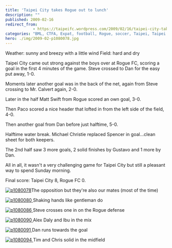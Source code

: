 ```yaml
---
title: 'Taipei City takes Rogue out to lunch'
description: ""
published: 2009-02-16
redirect_from: 
            - https://taipeifc.wordpress.com/2009/02/16/taipei-city-takes-rogue-out-to-lunch/
categories: "BML, CTFA, Expat, football, Rogue, soccer, Taipei, Taipei City FC, Taiwan, vs. Rogue FC"
hero: ./img/2009-02-p1080078.jpg
---
```

Weather: sunny and breezy with a little wind Field: hard and dry

Taipei City came out strong against the boys over at Rogue FC, scoring a goal in the first 4 minutes of the game. Steve crossed to Dan for the easy put away, 1-0.

Moments later another goal was in the back of the net, again from Steve crossing to Mr. Calvert again, 2-0.

Later in the half Matt Swift from Rogue scored an own goal, 3-0.

Then Paco scored a nice header that lofted in from the left side of the field, 4-0.

Then another goal from Dan before just halftime, 5-0.

Halftime water break. Michael Christie replaced Spencer in goal...clean sheet for both keepers.

The 2nd half saw 3 more goals, 2 solid finishes by Gustavo and 1 more by Dan.

All in all, it wasn't a very challenging game for Taipei City but still a pleasant way to spend Sunday morning.

Final score: Taipei City 8, Rogue FC 0.

[![](http://taipeifc.files.wordpress.com/2009/02/p1080078.jpg "p1080078")](./img/2009-02-p1080078.jpg)The opposition but they're also our mates (most of the time)

[![](http://taipeifc.files.wordpress.com/2009/02/p1080080.jpg "p1080080")](./img/2009-02-p1080080.jpg)[ ](http://taipeifc.com/wp-content/uploads/2009/02/p1080080.jpg)Shaking hands like gentleman do

[![](http://taipeifc.files.wordpress.com/2009/02/p1080086.jpg "p1080086")](./img/2009-02-p1080086.jpg)[ ](http://taipeifc.com/wp-content/uploads/2009/02/p1080086.jpg)Steve crosses one in on the Rogue defense

[![](http://taipeifc.files.wordpress.com/2009/02/p1080090.jpg "p1080090")](./img/2009-02-p1080090.jpg)[ ](http://taipeifc.com/wp-content/uploads/2009/02/p1080090.jpg)Alex Daly and Ibu in the mix

[![](http://taipeifc.files.wordpress.com/2009/02/p1080091.jpg "p1080091")](./img/2009-02-p1080091.jpg)[ ](http://taipeifc.com/wp-content/uploads/2009/02/p1080091.jpg)Dan runs towards the goal

[![](http://taipeifc.files.wordpress.com/2009/02/p1080094.jpg "p1080094")](./img/2009-02-p1080094.jpg)[ ](http://taipeifc.com/wp-content/uploads/2009/02/p1080094.jpg)Tim and Chris solid in the midfield
